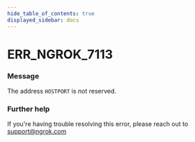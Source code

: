 ```yaml
---
hide_table_of_contents: true
displayed_sidebar: docs
---
```



# ERR_NGROK_7113

### Message

The address `HOSTPORT` is not reserved.

### Further help

If you're having trouble resolving this error, please reach out to [support@ngrok.com](mailto:support@ngrok.com?subject=Help%20with%20ERR_NGROK_7113)

<ErrorDetails error="err_ngrok_7113" />
